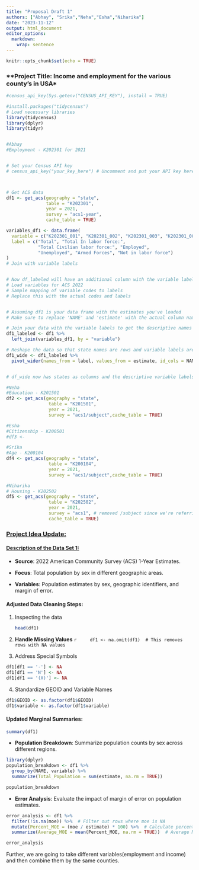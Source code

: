 ```yaml
---
title: "Proposal Draft 1"
authors: ["Abhay", "Srika","Neha","Esha","Niharika"]
date: "2023-11-12"
output: html_document
editor_options: 
  markdown: 
    wrap: sentence
---
```


```r
knitr::opts_chunk$set(echo = TRUE)
```

### \*\*Project Title: Income and employment for the various county's in USA\*

```r
#census_api_key(Sys.getenv("CENSUS_API_KEY"), install = TRUE)
```

```r
#install.packages("tidycensus")
# Load necessary libraries
library(tidycensus)
library(dplyr)
library(tidyr)
```


```r

```

```r
#Abhay
#Employment - K202301 for 2021


# Set your Census API key
# census_api_key("your_key_here") # Uncomment and put your API key here



# Get ACS data
df1 <- get_acs(geography = "state", 
               table = "K202301", 
               year = 2021, 
               survey = "acs1-year", 
               cache_table = TRUE)

variables_df1 <- data.frame(
  variable = c("K202301_001", "K202301_002", "K202301_003", "K202301_004", "K202301_005", "K202301_006", "K202301_007"),
  label = c("Total", "Total In labor force:", 
            "Total Civilian labor force:", "Employed", 
            "Unemployed", "Armed Forces", "Not in labor force")
)
# Join with variable labels


# Now df_labeled will have an additional column with the variable labels
# Load variables for ACS 2022
# Sample mapping of variable codes to labels
# Replace this with the actual codes and labels


# Assuming df1 is your data frame with the estimates you've loaded
# Make sure to replace 'NAME' and 'estimate' with the actual column names from your df1

# Join your data with the variable labels to get the descriptive names
df1_labeled <- df1 %>%
  left_join(variables_df1, by = "variable")

# Reshape the data so that state names are rows and variable labels are columns
df1_wide <- df1_labeled %>%
  pivot_wider(names_from = label, values_from = estimate, id_cols = NAME)


# df_wide now has states as columns and the descriptive variable labels as rows


```

```r
#Neha
#Education - K201501
df2 <- get_acs(geography = "state", 
                table = "K201501", 
                year = 2021, 
                survey = "acs1/subject",cache_table = TRUE)
```

```r
#Esha
#Citizenship - K200501
#df3 <-
```

```r
#Srika
#Age - K200104
df4 <- get_acs(geography = "state", 
                table = "K200104", 
                year = 2021, 
                survey = "acs1/subject",cache_table = TRUE)
```

```r
#Niharika
# Housing - K202502
df5 <- get_acs(geography = "state", 
                table = "K202502", 
                year = 2021, 
                survey = "acs1", # removed /subject since we're referring to a specific table ID
                cache_table = TRUE)
```






### [**Project Idea Update:**]{.underline}

#### [Description of the Data Set 1:]{.underline}

-   **Source**: 2022 American Community Survey (ACS) 1-Year Estimates.

-   **Focus**: Total population by sex in different geographic areas.

-   **Variables**: Population estimates by sex, geographic identifiers, and margin of error.

#### Adjusted Data Cleaning Steps:

1.  Inspecting the data

    ```r
    head(df1)

    ```

2.  **Handle Missing Values**
    ```r
    df1 <- na.omit(df1)  # This removes rows with NA values
    ```

3.  Address Special Symbols
```r
df1[df1 == '-'] <- NA
df1[df1 == 'N'] <- NA
df1[df1 == '(X)'] <- NA
```

4. Standardize GEOID and Variable Names
```r
df1$GEOID <- as.factor(df1$GEOID)
df1$variable <- as.factor(df1$variable)
```



####  

#### Updated Marginal Summaries:
```r
summary(df1)
```


-   **Population Breakdown**: Summarize population counts by sex across different regions.
```r
library(dplyr)
population_breakdown <- df1 %>%
  group_by(NAME, variable) %>%
  summarize(Total_Population = sum(estimate, na.rm = TRUE))

population_breakdown

```


-   **Error Analysis**: Evaluate the impact of margin of error on population estimates.
```r

error_analysis <- df1 %>%
  filter(!is.na(moe)) %>%  # Filter out rows where moe is NA
  mutate(Percent_MOE = (moe / estimate) * 100) %>%  # Calculate percent MOE
  summarize(Average_MOE = mean(Percent_MOE, na.rm = TRUE))  # Average MOE

error_analysis

```

Further, we are going to take different variables(employment and income) and then combine them by the same counties. 
